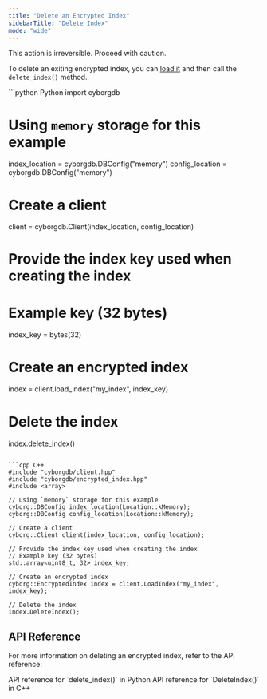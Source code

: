 ```yaml
---
title: "Delete an Encrypted Index"
sidebarTitle: "Delete Index"
mode: "wide"
---
```


<Warning>This action is irreversible. Proceed with caution.</Warning>

To delete an exiting encrypted index, you can [load it](./load-index) and then call the `delete_index()` method.

<CodeGroup>
```python Python
import cyborgdb

# Using `memory` storage for this example
index_location = cyborgdb.DBConfig("memory") 
config_location = cyborgdb.DBConfig("memory")

# Create a client
client = cyborgdb.Client(index_location, config_location)

# Provide the index key used when creating the index
# Example key (32 bytes)
index_key = bytes(32)

# Create an encrypted index
index = client.load_index("my_index", index_key)

# Delete the index
index.delete_index()
```

```cpp C++
#include "cyborgdb/client.hpp"
#include "cyborgdb/encrypted_index.hpp"
#include <array>

// Using `memory` storage for this example
cyborg::DBConfig index_location(Location::kMemory); 
cyborg::DBConfig config_location(Location::kMemory);

// Create a client
cyborg::Client client(index_location, config_location);

// Provide the index key used when creating the index
// Example key (32 bytes)
std::array<uint8_t, 32> index_key;

// Create an encrypted index
cyborg::EncryptedIndex index = client.LoadIndex("my_index", index_key);

// Delete the index
index.DeleteIndex();
```
</CodeGroup>

## API Reference

For more information on deleting an encrypted index, refer to the API reference:

<CardGroup cols={2}>
    <Card title="Python API Reference" href="../../api-reference/python/encrypted-index/delete-index" icon="python">
        API reference for `delete_index()` in Python
    </Card>
    <Card title="C++ API Reference" href="../../api-reference/cpp/encrypted-index/delete-index" icon="brackets-curly">
        API reference for `DeleteIndex()` in C++
    </Card>
</CardGroup>